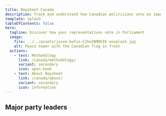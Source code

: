 ```yaml
---
title: Repsheet Canada
description: Track and understand how Canadian politicians vote on important bills.
template: splash
tableOfContents: false
hero:
  tagline: Discover how your representatives vote in Parliament
  image:
    file: ../../assets/jason-hafso-C2keINMOhIE-unsplash.jpg
    alt: Peace tower with the Canadian flag in front
  actions:
    - text: Methodology
      link: /canada/methodology/
      variant: secondary
      icon: open-book
    - text: About Repsheet
      link: /canada/about/
      variant: secondary
      icon: information
---
```



## Major party leaders

<CardGrid className="parties-list">
  <LinkCard
    title="Maxime Bernier"
    description="Leader of the People's Party of Canada"
    href="/canada/representative/maxime_bernier/"
  />
  <PoliticianSummary
    name="Yves-François Blanchet"
    link="/canada/representative/Yves-François_Blanchet/"
    description="Leader of the Bloc Québécois"
  />
  <LinkCard
    title="Mark Carney"
    description="Leader of the Liberal Party of Canada"
    href="/canada/representative/mark_carney/"
  />
  <PoliticianSummary
    name="Elizabeth May"
    link="/canada/representative/Elizabeth_May/"
    description="Leader of the Green Party of Canada"
  />
  <PoliticianSummary
    name="Pierre Poilievre"
    link="/canada/representative/Pierre_Poilievre/"
    description="Leader of the Conservative Party of Canada"
  />
  <PoliticianSummary
    name="Jagmeet Singh"
    link="/canada/representative/Jagmeet_Singh/"
    description="Leader of the New Democratic Party of Canada"
  />

</CardGrid>

<FindYourRepresentative />
